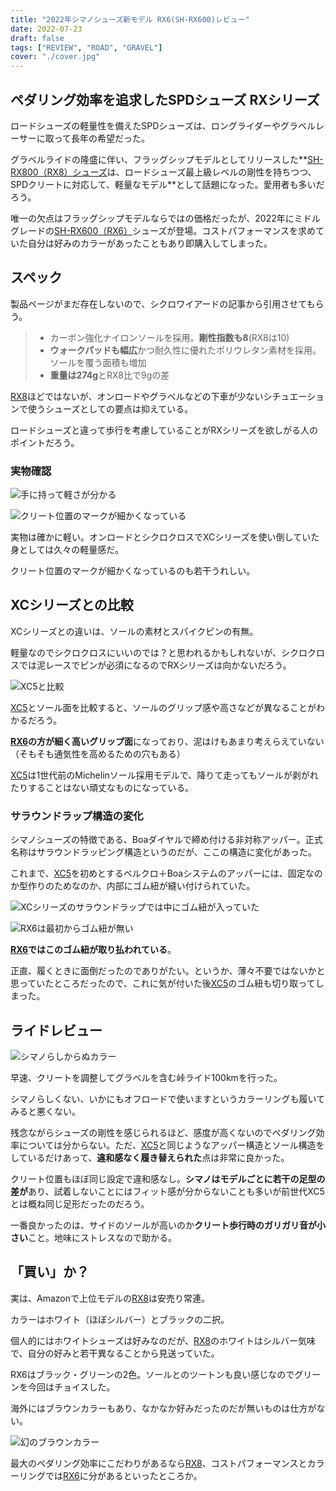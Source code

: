 ```yaml
---
title: "2022年シマノシューズ新モデル RX6(SH-RX600)レビュー"
date: 2022-07-23
draft: false
tags: ["REVIEW", "ROAD", "GRAVEL"]
cover: "./cover.jpg"
---
```


## ペダリング効率を追求したSPDシューズ RXシリーズ

ロードシューズの軽量性を備えたSPDシューズは、ロングライダーやグラベルレーサーに取って長年の希望だった。

グラベルライドの隆盛に伴い、フラッグシップモデルとしてリリースした**[SH-RX800（RX8）シューズ](https://amzn.to/3BbdH8x)は、ロードシューズ最上級レベルの剛性を持ちつつ、SPDクリートに対応して、軽量なモデル**として話題になった。愛用者も多いだろう。

唯一の欠点はフラッグシップモデルならではの価格だったが、2022年にミドルグレードの[SH-RX600（RX6）](https://ck.jp.ap.valuecommerce.com/servlet/referral?sid=3171302&pid=887657037&vc_url=https%3A%2F%2Fpaypaymall.yahoo.co.jp%2Fstore%2Fkt-gigaweb%2Fitem%2F299-smn-sh-rx600%2F)シューズが登場。コストパフォーマンスを求めていた自分は好みのカラーがあったこともあり即購入してしまった。

<LinkBox url="https://paypaymall.yahoo.co.jp/store/kt-gigaweb/item/299-smn-sh-rx600/" />

## スペック

<LinkBox url="https://www.cyclowired.jp/news/node/372229" />

製品ページがまだ存在しないので、シクロワイアードの記事から引用させてもらう。

> - カーボン強化ナイロンソールを採用。**剛性指数も8**(RX8は10)
> - **ウォークパッドも幅広**かつ耐久性に優れたポリウレタン素材を採用。ソールを覆う面積も増加
> - **重量は274g**とRX8比で9gの差

[RX8](https://amzn.to/3BbdH8x)ほどではないが、オンロードやグラベルなどの下車が少ないシチュエーションで使うシューズとしての要点は抑えている。

ロードシューズと違って歩行を考慮していることがRXシリーズを欲しがる人のポイントだろう。

### 実物確認

![手に持って軽さが分かる](./soal.jpg)

![クリート位置のマークが細かくなっている](./mark.jpg)

実物は確かに軽い。オンロードとシクロクロスでXCシリーズを使い倒していた身としては久々の軽量感だ。

クリート位置のマークが細かくなっているのも若干うれしい。

## XCシリーズとの比較

XCシリーズとの違いは、ソールの素材とスパイクピンの有無。

軽量なのでシクロクロスにいいのでは？と思われるかもしれないが、シクロクロスでは泥レースでピンが必須になるのでRXシリーズは向かないだろう。

![XC5と比較](./compare_soal.jpg)

[XC5](https://amzn.to/3omr7Hl)とソール面を比較すると、ソールのグリップ感や高さなどが異なることがわかるだろう。

**[RX6](https://ck.jp.ap.valuecommerce.com/servlet/referral?sid=3171302&pid=887657037&vc_url=https%3A%2F%2Fpaypaymall.yahoo.co.jp%2Fstore%2Fkt-gigaweb%2Fitem%2F299-smn-sh-rx600%2F)の方が細く高いグリップ面**になっており、泥はけもあまり考えらえていない（そもそも通気性を高めるための穴もある）

[XC5](https://amzn.to/3omr7Hl)は1世代前のMichelinソール採用モデルで、降りて走ってもソールが剥がれたりすることはない頑丈なものになっている。

### サラウンドラップ構造の変化

シマノシューズの特徴である、Boaダイヤルで締め付ける非対称アッパー。正式名称はサラウンドラッピング構造というのだが、ここの構造に変化があった。

これまで、[XC5](https://amzn.to/3omr7Hl)を初めとするベルクロ＋Boaシステムのアッパーには、固定なのか型作りのためなのか、内部にゴム紐が縫い付けられていた。

![XCシリーズのサラウンドラップでは中にゴム紐が入っていた](./compare2.jpg)

![RX6は最初からゴム紐が無い](./compare1.jpg)

**[RX6](https://ck.jp.ap.valuecommerce.com/servlet/referral?sid=3171302&pid=887657037&vc_url=https%3A%2F%2Fpaypaymall.yahoo.co.jp%2Fstore%2Fkt-gigaweb%2Fitem%2F299-smn-sh-rx600%2F)ではこのゴム紐が取り払われている**。

正直、履くときに面倒だったのでありがたい。というか、薄々不要ではないかと思っていたところだったので、これに気が付いた後[XC5](https://amzn.to/3omr7Hl)のゴム紐も切り取ってしまった。

## ライドレビュー

![シマノらしからぬカラー](./ride.jpg)

早速、クリートを調整してグラベルを含む峠ライド100kmを行った。

シマノらしくない、いかにもオフロードで使いますというカラーリングも履いてみると悪くない。

残念ながらシューズの剛性を感じられるほど、感度が高くないのでペダリング効率については分からない。ただ、[XC5](https://amzn.to/3omr7Hl)と同じようなアッパー構造とソール構造をしているだけあって、**違和感なく履き替えられた**点は非常に良かった。

クリート位置もほぼ同じ設定で違和感なし。**シマノはモデルごとに若干の足型の差が**あり、試着しないことにはフィット感が分からないことも多いが前世代XC5とは概ね同じ足形だったのだろう。

一番良かったのは、サイドのソールが高いのか**クリート歩行時のガリガリ音が小さい**こと。地味にストレスなので助かる。

## 「買い」か？

実は、Amazonで上位モデルの[RX8](https://amzn.to/3BbdH8x)は安売り常連。

<LinkBox url="https://www.amazon.co.jp/dp/B07XXDMWVG/" isAmazonLink />

カラーはホワイト（ほぼシルバー）とブラックの二択。

個人的にはホワイトシューズは好みなのだが、[RX8](https://amzn.to/3BbdH8x)のホワイトはシルバー気味で、自分の好みと若干異なることから見送っていた。

RX6はブラック・グリーンの2色。ソールとのツートンも良い感じなのでグリーンを今回はチョイスした。

海外にはブラウンカラーもあり、なかなか好みだったのだが無いものは仕方がない。

![幻のブラウンカラー](./brown.jpg)

最大のペダリング効率にこだわりがあるなら[RX8](https://amzn.to/3BbdH8x)、コストパフォーマンスとカラーリングでは[RX6](https://ck.jp.ap.valuecommerce.com/servlet/referral?sid=3171302&pid=887657037&vc_url=https%3A%2F%2Fpaypaymall.yahoo.co.jp%2Fstore%2Fkt-gigaweb%2Fitem%2F299-smn-sh-rx600%2F)に分があるといったところか。

<LinkBox url="https://paypaymall.yahoo.co.jp/store/kt-gigaweb/item/299-smn-sh-rx600/" />
